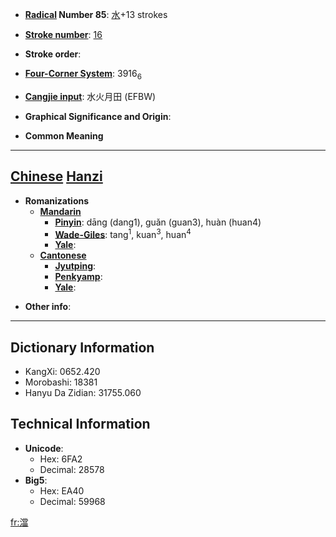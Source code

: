 * '''[[Wiktionary:Chinese radical index| Radical]] Number 85''': [[Wiktionary:Chinese radical index 水|水]]+13 strokes

* '''[[Wiktionary:Chinese total strokes index|Stroke number]]''': [[Wiktionary:Chinese total strokes index 16|16]]

* '''Stroke order''': 

* '''[[Wiktionary:Chinese four corner index|Four-Corner System]]''': 3916<sub>6</sub>

* '''[[Wiktionary:Chinese Cangjie index|Cangjie input]]''': 水火月田 (EFBW)

* '''Graphical Significance and Origin''': 

* '''Common Meaning'''

----

== [[Chinese]] [[Hanzi]] ==

* '''Romanizations'''
** '''[[Mandarin]]'''
*** '''[[Pinyin]]''': dāng (dang1), guǎn (guan3), huàn (huan4)
*** '''[[Wade-Giles]]''': tang<sup>1</sup>, kuan<sup>3</sup>, huan<sup>4</sup>
*** '''[[Yale]]''': 
** '''[[Cantonese]]'''
*** '''[[Jyutping]]''':
*** '''[[Penkyamp]]''': 
*** '''[[Yale]]''': 

* '''Other info''': 

----

== Dictionary Information ==

* KangXi: 0652.420
* Morobashi: 18381
* Hanyu Da Zidian: 31755.060

== Technical Information ==

* '''Unicode''':
** Hex: 6FA2
** Decimal: 28578
* '''Big5''':
** Hex: EA40
** Decimal: 59968

[[fr:澢]]